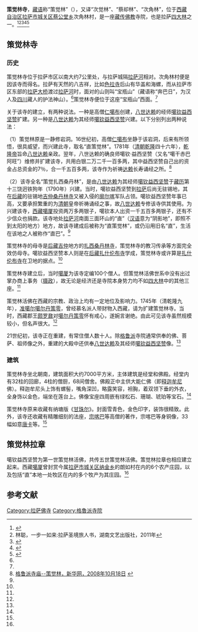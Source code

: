 {{Infobox Tibetan Buddhist monastery
|name = 策觉林寺
|image = 
|image size = 250px
|alt = 
|caption = 
|t=ཚེ་མཆོག་གླིང༌
|w=tshe mchog gling
|to = 
|ipa={{IPA|}}
|z=
|thdl=
|e=
|tc=策覺林寺
|s=策觉林寺
|p=
|m=
|k=
|pushpin_map = 
|latd =  | latm =  | lats =  | latNS = 
|longd=  | longm= | longs =| longEW = 
|iso_region = 
|map_caption = 
|mapsize = 
|location_country = 中国
|location = {{CHN}}[[西藏自治区|西藏自治区]][[拉萨市|拉萨市]][[城关区_(拉萨市)|城关区]]
|coordinates_display =
|founded_by = [[八世达赖|八世达赖]]
|date_founded =1790年
|date_renovated =
|sect = [[格鲁派|格鲁派]]
|mather =[[桑丹林寺_(吉隆县)|桑丹林寺]]
|children =[[宗赞拉康|宗赞拉康]]
|dedicated_to = 
|tulku =[[策觉林活佛|策觉林活佛]]
|head_lama = 
|head_mgh =
|no._of_monks = 
|architecture = 
|festivals =
|footnotes = 
}}

'''策觉林寺'''，[[藏语|藏语]]称“策觉林”（{{bo|z=ཚེ་མཆོག་གླིང༌|w=tshe mchog gling}}），又译“次觉林”、“蔡却林”、“次角林”，位于[[西藏自治区|西藏自治区]][[拉萨市|拉萨市]][[城关区_(拉萨市)|城关区]][[蔡公堂乡|蔡公堂乡]]次角林村，是一座[[藏传佛教|藏传佛教]]寺院，也是拉萨[[四大林|四大林]]之一。<ref name=sdl>{{Cite web |url=http://www.tibet.cn/periodical/xzyj/2004/02/200705/t20070514_235691.html |title=布琼，拉萨四大“林”的历史由来，西藏研究2004年第2期 |accessdate=2013-08-12 |archive-date=2013-08-07 |archive-url=https://archive.is/20130807172027/http://www.tibet.cn/periodical/xzyj/2004/02/200705/t20070514_235691.html |dead-url=no }}</ref><ref name=lin>林聪，一步一如来:拉萨圣境旅人书，湖南文艺出版社，2011年</ref><ref>{{Cite web |url=http://xz.people.com.cn/GB/139195/9451454.html |title=次角林：有次宗赞流传下的情人节，人民网，2009年06月10日 |access-date=2013年8月12日 |archive-date=2019年5月20日 |archive-url=https://web.archive.org/web/20190520133310/http://xz.people.com.cn/GB/139195/9451454.html |dead-url=yes }}</ref><ref>{{Cite web |url=http://roll.sohu.com/20130425/n374041421.shtml |title=次角林村:“文成公主”即将落户的地方，搜狐，2013年04月25日 |access-date=2013年8月12日 |archive-date=2016年3月4日 |archive-url=https://web.archive.org/web/20160304213535/http://roll.sohu.com/20130425/n374041421.shtml |dead-url=no }}</ref><ref>{{Cite web |url=http://roll.sohu.com/20130503/n374692843.shtml |title=林园·野花·河坝·新城，搜狐，2013年05月03日 |access-date=2013年8月12日 |archive-date=2019年5月18日 |archive-url=https://web.archive.org/web/20190518222849/http://roll.sohu.com/20130503/n374692843.shtml |dead-url=no }}</ref>

==策觉林寺==
===历史===
策觉林寺位于拉萨市区以南大约7公里处，与拉萨城隔[[拉萨河|拉萨河]]相对。次角林村便是因该寺而得名。拉萨有天然的八吉祥，比如[[色拉寺|色拉寺]]后山有华盖和海螺，而从拉萨市区东部的[[拉萨大桥|拉萨大桥]]渡过[[拉萨河|拉萨河]]时，面对的山则叫“宝瓶山”（藏语称“奔巴日”，为汉人及[[四川|四川]]藏人的护法神山）。<ref name=lin/>策觉林寺便位于这座“宝瓶山”西面。<ref name=xhw/>

关于该寺的建立，有两种说法。一种是高僧[[仁噶布|仁噶布]]创建，[[八世达赖|八世达赖]]的经师[[噶钦|噶钦]][[益西坚赞|益西坚赞]]扩建。另一种是[[八世达赖|八世达赖]]为其经师[[噶钦|噶钦]][[益西坚赞|益西坚赞]]兴建。以下分别列出两种说法：

（1）策觉林原是一静修岩洞。16世纪初，高僧[[仁噶布|仁噶布]]坐静于该岩洞，后来有所领悟，很具威望，而兴建此寺，取名“直策觉林”。1781年（[[清朝|清朝]][[乾隆|乾隆]]四十六年），[[乾隆帝|乾隆帝]]旨命[[八世达赖|八世达赖]]亲政。翌年，八世达赖的确良师噶钦·益西坚赞（又名“噶干赤巴阿旺”）维修并扩建该寺，共用白银二万二千一百多两，其中益西坚赞自己出的资金占总资金的7％，合一千五百多两，该寺作为祈祷[[达赖|达赖]]长寿诵经之所。<ref name=xhw>[http://tibet.news.cn/misc/2008-10/18/content_14674930.htm 格鲁派寺庙--策觉林，新华网，2008年10月18日] {{webarchive|url=https://web.archive.org/web/20120317235302/http://tibet.news.cn/misc/2008-10/18/content_14674930.htm |date=2012年3月17日 }}</ref>

（2）该寺全名“策觉扎西桑丹林”，是由[[八世达赖|八世达赖]]为其经师[[噶钦|噶钦]][[益西坚赞|益西坚赞]]于[[藏历|藏历]]第十三饶迥铁狗年（1790年）兴建。当时，噶钦益西坚赞到[[拉萨|拉萨]]后尚无驻锡地，其在[[后藏|后藏]]的驻锡地[[吉隆县|吉仲]][[桑丹林寺_(吉隆县)|桑丹林寺]]又被入侵的[[廓尔喀|廓尔喀]]军队占领。噶钦益西坚赞年事已高，又要承担繁重的为[[清朝|清朝]]皇帝祈祷诵经之事，故[[八世达赖|八世达赖]]专修该寺供其使用。为兴建该寺，[[西藏|西藏]][[噶厦|噶厦]]投资两万多两银子，噶钦本人出资一千五百多两银子，还有不少信众也捐款。该寺地处[[拉萨河|拉萨河]]南面三面环山的“直”（[[汉语|汉语]]意为“阴影地”，即照不到太阳的地方）地方，故该寺建成后被称为“直策觉林”，或仍沿用旧名“直”，生活在该地之人被称作“直巴”。<ref name=sdl/>

策觉林寺的母寺是[[后藏|后藏]][[吉隆县|吉仲]]地方的[[桑丹林寺_(吉隆县)|扎西桑丹林寺]]，策觉林寺的教习传承等方面完全效仿母寺。噶钦益西坚赞本人则是在[[后藏|后藏]][[扎什伦布寺|扎什伦布寺]]学成，策觉林寺或许算是[[扎什伦布寺|扎什伦布寺]]在卫地的据点。<ref name=sdl/>

策觉林寺建立后，当时[[噶厦|噶厦]]为该寺定编100个僧人。但策觉林活佛世系中没有出过掌办商上事务（[[西藏摄政|摄政]]），故无论是经济还是寺院本身势力均不如[[四大林|四大林]]中的其他三座。<ref name=sdl/>

策觉林活佛在西藏的宗教、政治上均有一定地位及影响力。1745年（清乾隆九年），[[准噶尔|准噶尔]][[噶尔丹策零|噶尔丹策零]]，曾经慕名派人带财物入西藏，请为扩建策觉林寺。当时，西藏郡王[[颇罗鼐|颇罗鼐]]对[[噶尔丹策零|噶尔丹策零]]怀有戒心，遂婉言谢绝。由此可见该寺虽然规模较小，但名声很大。<ref name=xhw/>

21世纪初，该寺正在重建，有常住僧人数十人。除[[格鲁派|格鲁派]]寺院通常供奉的佛、菩萨、祖师像之外，重建的大殿中还供奉[[八世达赖|八世达赖]]及其经师[[噶钦|噶钦]][[益西坚赞|益西坚赞]]像。<ref name=lin/>

===建筑===
策觉林寺坐北朝南，建筑面积大约7000平方米，主体建筑是经堂和佛殿。经堂内有32柱的回廊，4柱的僧厨，68间僧舍。佛殿正中主供大能仁佛（即[[释迦牟尼|释迦牟尼]]佛）。释迦牟尼头上饰有螺髻，嘴角深凹，略露笑容，袒胸，着双领下垂的外衣，全身饰以金色，端坐在莲台上。佛像宝座四周嵌有绿松石、珊瑚、琥珀等宝石。<ref name=xhw/>
    
策觉林寺原来收藏有纳塘版《[[甘珠尔|甘珠尔]]》。封面雪青色，金色印字，装饰很精致。此外，该寺还收藏有精雕细刻的法座，[[宗喀巴|宗喀巴]]等高僧的著作，宗喀巴等身铜像，33幅如意[[唐卡|唐卡]]等。<ref name=xhw/>

==策觉林拉章==
噶钦益西坚赞为第一世策觉林活佛，共传五世策觉林活佛。策觉林拉章也相应建立起来。西藏[[噶厦|噶厦]]曾封赏今属[[拉萨市|拉萨市]][[城关区_(拉萨市)|城关区]][[纳金乡|纳金乡]]的朗如村在内的6个农产庄园，以及包括“直”本地一处牧区在内的多个牧产为其庄园。<ref name=sdl/>

==参考文献==
{{reflist}}

{{拉萨地标}}
[[Category:拉萨佛寺|Category:拉萨佛寺]]
[[Category:格魯派寺院|Category:格魯派寺院]]